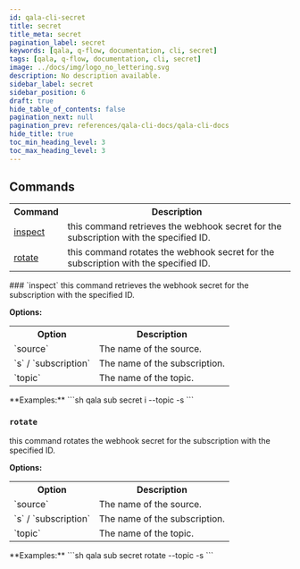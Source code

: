 ```yaml
---
id: qala-cli-secret
title: secret
title_meta: secret
pagination_label: secret
keywords: [qala, q-flow, documentation, cli, secret]
tags: [qala, q-flow, documentation, cli, secret]
image: ../docs/img/logo_no_lettering.svg
description: No description available.
sidebar_label: secret
sidebar_position: 6
draft: true
hide_table_of_contents: false
pagination_next: null
pagination_prev: references/qala-cli-docs/qala-cli-docs
hide_title: true
toc_min_heading_level: 3
toc_max_heading_level: 3
---
```



<HeroBanner
    title="secret"
    tagline="No description available."
    backgroundColor='transparent'
/>

## Commands

<table>
<tr><th>Command</th><th>Description</th></tr>
<tr><td><a href="#inspect" title="Learn about inspect">inspect</a></td><td>this command retrieves the webhook secret for the 
subscription with the specified ID.</td></tr>
<tr><td><a href="#rotate" title="Learn about rotate">rotate</a></td><td>this command rotates the webhook secret for the 
subscription with the specified ID.</td></tr>
</table>
### `inspect`
this command retrieves the webhook secret for the 
subscription with the specified ID.

**Options:**
<table>
<tr><th>Option</th><th>Description</th></tr>
<tr><td>`source`</td><td>The name of the source.</td></tr>
<tr><td>`s` / `subscription`</td><td>The name of the subscription.</td></tr>
<tr><td>`topic`</td><td>The name of the topic.</td></tr>
</table>
**Examples:**
```sh
qala sub secret i --topic <TOPIC_NAME> -s  <SUBSCRIPTION_NAME>
```


### `rotate`
this command rotates the webhook secret for the 
subscription with the specified ID.

**Options:**
<table>
<tr><th>Option</th><th>Description</th></tr>
<tr><td>`source`</td><td>The name of the source.</td></tr>
<tr><td>`s` / `subscription`</td><td>The name of the subscription.</td></tr>
<tr><td>`topic`</td><td>The name of the topic.</td></tr>
</table>
**Examples:**
```sh
qala sub secret rotate --topic  <TOPIC_NAME> -s <SUBSCRIPTION_NAME>
```



